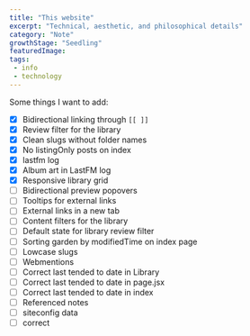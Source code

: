 ```yaml
---
title: "This website" 
excerpt: "Technical, aesthetic, and philosophical details"
category: "Note"
growthStage: "Seedling"
featuredImage: 
tags:
 - info
 - technology
---
```

Some things I want to add:
- [x] Bidirectional linking through `[[ ]]`
- [x] Review filter for the library
- [x] Clean slugs without folder names
- [x] No listingOnly posts on index
- [x] lastfm log
- [x] Album art in LastFM log
- [x] Responsive library grid 
- [ ] Bidirectional preview popovers
- [ ] Tooltips for external links
- [ ] External links in a new tab
- [ ] Content filters for the library 
- [ ] Default state for library review filter
- [ ] Sorting garden by modifiedTime on index page  
- [ ] Lowcase slugs
- [ ] Webmentions
- [ ] Correct last tended to date in Library
- [ ] Correct last tended to date in page.jsx
- [ ] Correct last tended to date in index
- [ ] Referenced notes
- [ ] siteconfig data
- [ ] correct <title>s 
- [ ] Contact form

Bugs:
- Content page sometimes returns 404